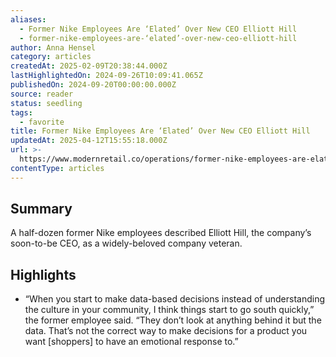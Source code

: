 ```yaml
---
aliases:
  - Former Nike Employees Are ‘Elated’ Over New CEO Elliott Hill
  - former-nike-employees-are-‘elated’-over-new-ceo-elliott-hill
author: Anna Hensel
category: articles
createdAt: 2025-02-09T20:38:44.000Z
lastHighlightedOn: 2024-09-26T10:09:41.065Z
publishedOn: 2024-09-20T00:00:00.000Z
source: reader
status: seedling
tags:
  - favorite
title: Former Nike Employees Are ‘Elated’ Over New CEO Elliott Hill
updatedAt: 2025-04-12T15:55:18.000Z
url: >-
  https://www.modernretail.co/operations/former-nike-employees-are-elated-over-new-ceo-elliott-hill/?utm_campaign=mrdis&utm_medium=email&utm_source=mrdaily&utm_content=092424
contentType: articles
---
```

## Summary

A half-dozen former Nike employees described Elliott Hill, the company’s soon-to-be CEO, as a widely-beloved company veteran.

## Highlights

- “When you start to make data-based decisions instead of understanding the culture in your community, I think things start to go south quickly,” the former employee said. “They don’t look at anything behind it but the data. That’s not the correct way to make decisions for a product you want [shoppers] to have an emotional response to.”
